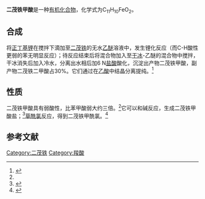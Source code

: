 {{Chembox
| Name = 
| NameEn = 
| ImageFile = carboxylferrocene.png
|  ImageSize = 
|  ImageAlt = 
| IUPACName = 
| IUPACNameZh = 
| OtherNames = 
| Section1 = {{Chembox Identifiers
|   CASNo = 1271-42-7
|   CASNo_Ref = {{cascite|correct|CAS}}
|   PubChem = 
|   SMILES =  }}
| Section2 = {{Chembox Properties
| C=11 | H=10 | O=2 | Fe=1
|   Appearance = 
|   Density = 
|   MeltingPt = {{convert|194|-|197|C|K}}（分解）<ref>{{cite journal|journal=The Journal of Organic Chemistry|volume=26|issue=4|language=en|issn=0022-3263|date=1961-04|pages=1034–1037|doi=10.1021/jo01063a013|url=https://pubs.acs.org/doi/abs/10.1021/jo01063a013|title=Ferrocenyl and 1,1'-Ferrocenylene Grignard Reagents 1a|accessdate=2020-12-24|author=Harold Shechter, John F. Helling}}</ref><br>{{convert|205|C|K}}（分解）<ref>{{cite journal|journal=Organometallics|volume=26|issue=9|language=en|issn=0276-7333|date=2007-04|pages=2414–2419|doi=10.1021/om070038l|url=https://pubs.acs.org/doi/abs/10.1021/om070038l|title=Synthesis and Structure of Planar Chiral, Bifunctional Aminoboronic Acid Ferrocene Derivatives|accessdate=2020-12-24|author=Andrei S. Batsanov, Damien Hérault, Judith A. K. Howard, Leonard G. F. Patrick, Michael R. Probert, Andrew Whiting}}</ref>
|   BoilingPt = 
|   Solubility =  
|   pKa = 6.78<ref name=Robert />}}
| Section3 = {{Chembox Hazards
|   MainHazards = 
|   FlashPt = 
|   Autoignition =  }}
}}
'''二茂铁甲酸'''是一种[[有机化合物|有机化合物]]，化学式为C<sub>11</sub>H<sub>10</sub>FeO<sub>2</sub>。

==合成==
将[[正丁基锂|正丁基锂]]在搅拌下滴加至[[二茂铁|二茂铁]]的无水[[乙醚|乙醚]]溶液中，发生锂化反应（而C-H酸性更弱的苯无明显反应）；待反应结束后将混合物加入至[[干冰|干冰]]-乙醚的混合物中搅拌，干冰消失后加入冷水，分离出水相后加6 N[[盐酸|盐酸]]酸化，沉淀出产物二茂铁甲酸，副产物二茂铁二甲酸占30%。它们通过在[[冰乙酸|乙酸]]中结晶分离提纯。<ref name=Robert>{{cite journal|journal=Journal of the American Chemical Society|volume=76|issue=15|language=en|issn=0002-7863|date=1954-08|pages=4025–4026|doi=10.1021/ja01644a047|url=https://pubs.acs.org/doi/abs/10.1021/ja01644a047|title=A Route to Monosubstituted Ferrocene Compounds|accessdate=2020-12-24|author=Robert A. Benkeser, Donald Goggin, Gene Schroll}}</ref>

==性质==
二茂铁甲酸具有弱酸性，比苯甲酸弱大约三倍。<ref name=Robert />它可以和碱反应，生成二茂铁甲酸盐；<ref>{{cite journal|journal=Zeitschrift für anorganische und allgemeine Chemie|volume=628|issue=1|language=de|issn=0044-2313|date=2002-01|pages=209–216|doi=10.1002/1521-3749(200201)628:13.0.CO;2-C|url=https://onlinelibrary.wiley.com/doi/10.1002/1521-3749(200201)628:13.0.CO;2-C|title=New Synthesis of Ferrocene Monocarboxylic Acid and Systematic Studies on the Preparation of Related Key-Intermediates|accessdate=2020-12-24|author=Alberto Federman Neto, Joseph Miller, Vânia Faria de Andrade, Susana Yumi Fujimoto, Márcia Maísa de Freitas Afonso, Fernando Costa Archanjo, Vítor André Darin, Márcio Luís Andrade e Silva, Áurea Donizete Lanchote Borges, Gino Del Ponte}}</ref>[[草酰氯|草酰氯]]反应，得到二茂铁甲酰氯。<ref>{{cite journal|journal=Journal of Electroanalytical Chemistry|volume=763|language=en|date=2016-02|pages=71–78|doi=10.1016/j.jelechem.2015.12.028|url=https://linkinghub.elsevier.com/retrieve/pii/S1572665715302460|title=Study on synthesis of ferrocene-based boronic acid derivatives and their saccharides sensing properties|accessdate=2020-12-24|author=Muhammad Saleem, Haojie Yu, Li Wang,  Zain-ul-Abdin, Hamad Khalid, Muhammad Akram, Nasir M. Abbasi, Yongsheng Chen|archive-date=2018-06-17|archive-url=https://web.archive.org/web/20180617130747/https://linkinghub.elsevier.com/retrieve/pii/S1572665715302460|dead-url=no}}</ref>

==参考文献==
{{reflist}}
{{茂金属}}
[[Category:二茂铁|Category:二茂铁]]
[[Category:羧酸|Category:羧酸]]